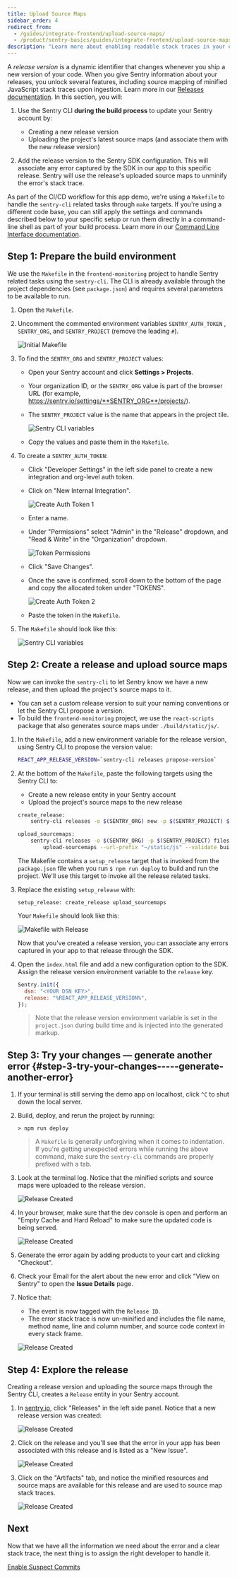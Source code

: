 ```yaml
---
title: Upload Source Maps
sidebar_order: 4
redirect_from:
  - /guides/integrate-frontend/upload-source-maps/
  - /product/sentry-basics/guides/integrate-frontend/upload-source-maps/
description: "Learn more about enabling readable stack traces in your errors."
---
```


A _release version_ is a dynamic identifier that changes whenever you ship a new version of your code. When you give Sentry information about your releases, you unlock several features, including source mapping of minified JavaScript stack traces upon ingestion. Learn more in our [Releases documentation](/product/releases/).
In this section, you will:

1. Use the Sentry CLI **during the build process** to update your Sentry account by:
   - Creating a new release version
   - Uploading the project's latest source maps (and associate them with the new release version)

2. Add the release version to the Sentry SDK configuration. This will associate any error captured by the SDK in our app to this specific release. Sentry will use the release's uploaded source maps to unminify the error's stack trace.

<Note>

As part of the CI/CD workflow for this app demo, we're using a `Makefile` to handle the `sentry-cli` related tasks through `make` targets. If you're using a different code base, you can still apply the settings and commands described below to your specific setup or run them directly in a command-line shell as part of your build process. Learn more in our [Command Line Interface documentation](/product/cli/).

</Note>

## Step 1: Prepare the build environment

We use the `Makefile` in the `frontend-monitoring` project to handle Sentry related tasks using the `sentry-cli`. The CLI is already available through the project dependencies (see `package.json`) and requires several parameters to be available to run.

1. Open the `Makefile`.

2. Uncomment the commented environment variables `SENTRY_AUTH_TOKEN` , `SENTRY_ORG`, and `SENTRY_PROJECT` (remove the leading `#`).

   ![Initial Makefile](upload-source-maps-010.png)

3. To find the `SENTRY_ORG` and `SENTRY_PROJECT` values:

   - Open your Sentry account and click **Settings > Projects**.
   - Your organization ID, or the `SENTRY_ORG` value is part of the browser URL (for example, https://sentry.io/settings/**SENTRY_ORG**/projects/).
   - The `SENTRY_PROJECT` value is the name that appears in the project tile.

     ![Sentry CLI variables](upload-source-maps-011.png)

   - Copy the values and paste them in the `Makefile`.

4. To create a `SENTRY_AUTH_TOKEN`:

   - Click "Developer Settings" in the left side panel to create a new integration and org-level auth token.
   - Click on "New Internal Integration".

     ![Create Auth Token 1](upload-source-maps-04.png)

   - Enter a name.
   - Under "Permissions" select "Admin" in the "Release" dropdown, and "Read & Write" in the "Organization" dropdown.

     ![Token Permissions](upload-source-maps-016.png)

   - Click "Save Changes".
   - Once the save is confirmed, scroll down to the bottom of the page and copy the allocated token under "TOKENS".

     ![Create Auth Token 2](upload-source-maps-05.png)

   - Paste the token in the `Makefile`.

5. The `Makefile` should look like this:

   ![Sentry CLI variables](upload-source-maps-012.png)

## Step 2: Create a release and upload source maps

Now we can invoke the `sentry-cli` to let Sentry know we have a new release, and then upload the project's source maps to it.

- You can set a custom release version to suit your naming conventions or let the Sentry CLI propose a version.
- To build the `frontend-monitoring` project, we use the `react-scripts` package that also generates source maps under `./build/static/js/`.

1. In the `Makefile`, add a new environment variable for the release version, using Sentry CLI to propose the version value:

   ```bash
   REACT_APP_RELEASE_VERSION=`sentry-cli releases propose-version`
   ```

2. At the bottom of the `Makefile`, paste the following targets using the Sentry CLI to:

   - Create a new release entity in your Sentry account
   - Upload the project's source maps to the new release

   ```bash
   create_release:
       sentry-cli releases -o $(SENTRY_ORG) new -p $(SENTRY_PROJECT) $(REACT_APP_RELEASE_VERSION)

   upload_sourcemaps:
       sentry-cli releases -o $(SENTRY_ORG) -p $(SENTRY_PROJECT) files $(REACT_APP_RELEASE_VERSION) \
           upload-sourcemaps --url-prefix "~/static/js" --validate build/static/js
   ```

   The Makefile contains a `setup_release` target that is invoked from the `package.json` file when you run `$ npm run deploy` to build and run the project. We'll use this target to invoke all the release related tasks.

3. Replace the existing `setup_release` with:

   ```Shell
   setup_release: create_release upload_sourcemaps
   ```

   Your `Makefile` should look like this:

   ![Makefile with Release](upload-source-maps-03.png)

   Now that you've created a release version, you can associate any errors captured in your app to that release through the SDK.

4. Open the `index.html` file and add a new configuration option to the SDK. Assign the release version environment variable to the `release` key.

   ```javascript
   Sentry.init({
     dsn: "<YOUR DSN KEY>",
     release: "%REACT_APP_RELEASE_VERSION%",
   });
   ```

   > Note that the release version environment variable is set in the `project.json` during build time and is injected into the generated markup.

## Step 3: Try your changes — generate another error {#step-3-try-your-changes-----generate-another-error}

1. If your terminal is still serving the demo app on localhost, click `^C` to shut down the local server.

2. Build, deploy, and rerun the project by running:

   ```Node
   > npm run deploy
   ```

   > A `Makefile` is generally unforgiving when it comes to indentation. If you're getting unexpected errors while running the above command, make sure the `sentry-cli` commands are properly prefixed with a tab.

3. Look at the terminal log. Notice that the minified scripts and source maps were uploaded to the release version.

   ![Release Created](upload-source-maps-07.png)

4. In your browser, make sure that the dev console is open and perform an "Empty Cache and Hard Reload" to make sure the updated code is being served.

   ![Release Created](upload-source-maps-08.png)

5. Generate the error again by adding products to your cart and clicking "Checkout".

6. Check your Email for the alert about the new error and click "View on Sentry" to open the **Issue Details** page.

7. Notice that:

   - The event is now tagged with the `Release ID`.
   - The error stack trace is now un-minified and includes the file name, method name, line and column number, and source code context in every stack frame.

   ![Release Created](upload-source-maps-09.png)

## Step 4: Explore the release

Creating a release version and uploading the source maps through the Sentry CLI, creates a `Release` entity in your Sentry account.

1. In [sentry.io](https://sentry.io), click "Releases" in the left side panel. Notice that a new release version was created:

   ![Release Created](upload-source-maps-013.png)

2. Click on the release and you'll see that the error in your app has been associated with this release and is listed as a "New Issue".

   ![Release Created](upload-source-maps-014.png)

3. Click on the "Artifacts" tab, and notice the minified resources and source maps are available for this release and are used to source map stack traces.

   ![Release Created](upload-source-maps-015.png)

## Next

Now that we have all the information we need about the error and a clear stack trace, the next thing is to assign the right developer to handle it.

[Enable Suspect Commits](/guides/integrate-frontend/configure-scms/)
